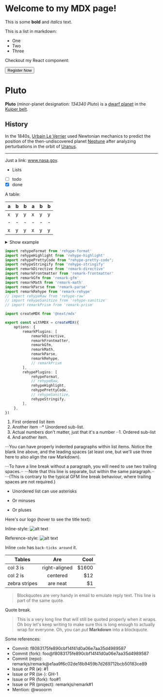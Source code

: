  
# Welcome to my MDX page!
 
This is some **bold** and _italics_ text.
 
This is a list in markdown:
 
- One
- Two
- Three
 
Checkout my React component:
 
<Button size="lg" variant="fossday">
	<span className="text-xl text-red-400">Register Now</span>
</Button>

# Pluto

**Pluto** (minor-planet designation: *134340 Pluto*)
is a
[dwarf planet](https://en.wikipedia.org/wiki/Dwarf_planet)
in the
[Kuiper belt](https://en.wikipedia.org/wiki/Kuiper_belt).

## History

In the 1840s,
[Urbain Le Verrier](https://wikipedia.org/wiki/Urbain_Le_Verrier)
used Newtonian mechanics to predict the position of the
then-undiscovered planet
[Neptune](https://wikipedia.org/wiki/Neptune)
after analyzing perturbations in the orbit of
[Uranus](https://wikipedia.org/wiki/Uranus).

***

Just a link: www.nasa.gov.

* Lists
* [ ] todo
* [x] done

A table:

| a | b | b | a | b | b |
| - | - | - | - | - | - |
| x | y | y | x | y | y |
| - | - | - | - | - | - |
| x | y | y | x | y | y |

<details>
<summary>Show example</summary>

```js
console.log('Hi pluto!')
```
</details>

```typescript
import rehypeFormat from 'rehype-format'
import rehypeHighlight from 'rehype-highlight'
import rehypePrettyCode from "rehype-pretty-code";
import rehypeStringify from 'rehype-stringify'
import remarkDirective from 'remark-directive'
import remarkFrontmatter from 'remark-frontmatter'
import remarkGfm from 'remark-gfm'
import remarkMath from 'remark-math'
import remarkParse from 'remark-parse'
import remarkRehype from 'remark-rehype'
// import rehypeRaw from 'rehype-raw'
// import rehypeSanitize from 'rehype-sanitize'
// import remarkPrism from 'remark-prism'

import createMDX from '@next/mdx'

export const withMDX = createMDX({
    options: {
        remarkPlugins: [
            remarkDirective,
            remarkFrontmatter,
            remarkGfm,
            remarkMath,
            remarkParse,
            remarkRehype,
            // remarkPrism
        ],
        rehypePlugins: [
            rehypeFormat,
            // rehypeRaw,
            rehypeHighlight,
            rehypePrettyCode,
            // rehypeSanitize,
            rehypeStringify,
        ],
    },
})
```

1. First ordered list item
2. Another item
⋅⋅* Unordered sub-list. 
1. Actual numbers don't matter, just that it's a number
⋅⋅1. Ordered sub-list
4. And another item.

⋅⋅⋅You can have properly indented paragraphs within list items. Notice the blank line above, and the leading spaces (at least one, but we'll use three here to also align the raw Markdown).

⋅⋅⋅To have a line break without a paragraph, you will need to use two trailing spaces.⋅⋅
⋅⋅⋅Note that this line is separate, but within the same paragraph.⋅⋅
⋅⋅⋅(This is contrary to the typical GFM line break behaviour, where trailing spaces are not required.)

* Unordered list can use asterisks
- Or minuses
+ Or pluses

Here's our logo (hover to see the title text):

Inline-style: 
![alt text](https://github.com/adam-p/markdown-here/raw/master/src/common/images/icon48.png "Logo Title Text 1")

Reference-style: 
![alt text][logo]

[logo]: https://github.com/adam-p/markdown-here/raw/master/src/common/images/icon48.png "Logo Title Text 2"

Inline `code` has `back-ticks around` it.


| Tables        | Are           | Cool  |
| ------------- |:-------------:| -----:|
| col 3 is      | right-aligned | $1600 |
| col 2 is      | centered      |   $12 |
| zebra stripes | are neat      |    $1 |

> Blockquotes are very handy in email to emulate reply text.
> This line is part of the same quote.

Quote break.

> This is a very long line that will still be quoted properly when it wraps. Oh boy let's keep writing to make sure this is long enough to actually wrap for everyone. Oh, you can *put* **Markdown** into a blockquote. 


Some references:

*   Commit: f8083175fe890cbf14f41d0a06e7aa35d4989587
*   Commit (fork): foo@f8083175fe890cbf14f41d0a06e7aa35d4989587
*   Commit (repo): remarkjs/remark@e1aa9f6c02de18b9459b7d269712bcb50183ce89
*   Issue or PR (`#`): #1
*   Issue or PR (`GH-`): GH-1
*   Issue or PR (fork): foo#1
*   Issue or PR (project): remarkjs/remark#1
*   Mention: @wooorm